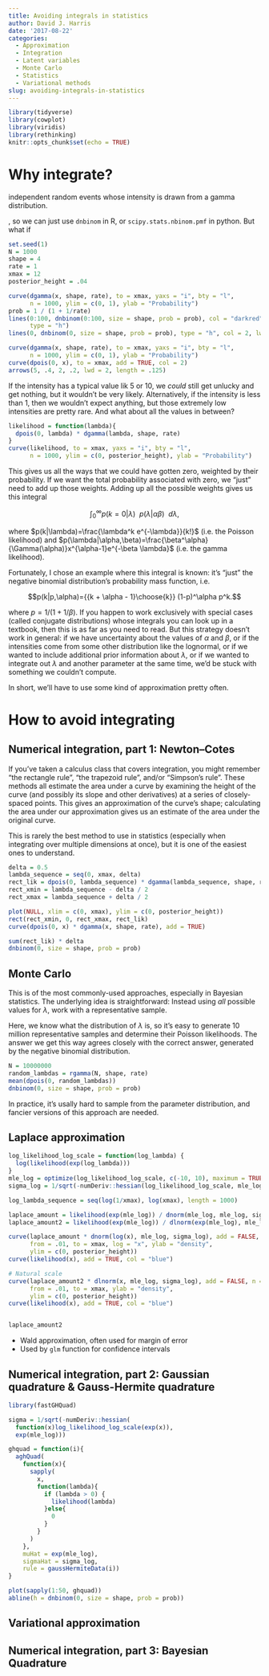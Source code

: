 ```yaml
---
title: Avoiding integrals in statistics
author: David J. Harris
date: '2017-08-22'
categories:
  - Approximation
  - Integration
  - Latent variables
  - Monte Carlo
  - Statistics
  - Variational methods
slug: avoiding-integrals-in-statistics
---
```



```r
library(tidyverse)
library(cowplot)
library(viridis)
library(rethinking)
knitr::opts_chunk$set(echo = TRUE)
```

# Why integrate?

independent random events whose intensity is drawn from a gamma distribution.

, so we can just use
`dnbinom` in R, or `scipy.stats.nbinom.pmf` in python. But what if 

```r
set.seed(1)
N = 1000
shape = 4
rate = 1
xmax = 12
posterior_height = .04
```

```r
curve(dgamma(x, shape, rate), to = xmax, yaxs = "i", bty = "l",
      n = 1000, ylim = c(0, 1), ylab = "Probability")
prob = 1 / (1 + 1/rate)
lines(0:100, dnbinom(0:100, size = shape, prob = prob), col = "darkred",
      type = "h")
lines(0, dnbinom(0, size = shape, prob = prob), type = "h", col = 2, lwd = 3)
```

```r
curve(dgamma(x, shape, rate), to = xmax, yaxs = "i", bty = "l",
      n = 1000, ylim = c(0, 1), ylab = "Probability")
curve(dpois(0, x), to = xmax, add = TRUE, col = 2)
arrows(5, .4, 2, .2, lwd = 2, length = .125)
```
If the intensity has a typical value lik 5 or 10, we *could* still get unlucky 
and get nothing, but it wouldn't be very likely. Alternatively, if the intensity
is less than 1, then we wouldn't expect anything, but those extremely low 
intensities are pretty rare. And what about all the values in between?

```r
likelihood = function(lambda){
  dpois(0, lambda) * dgamma(lambda, shape, rate)
}
curve(likelihood, to = xmax, yaxs = "i", bty = "l",
      n = 1000, ylim = c(0, posterior_height), ylab = "Probability")
```

This gives us all the ways that we could have gotten zero, weighted by their 
probability. If we want the total probability associated with zero, we "just" 
need to add up those weights. Adding up all the possible weights gives us
this integral

$$\int_0^\infty p(k=0|\lambda)~~p(\lambda|\alpha\beta)~~d\lambda,$$

where
$p(k|\lambda)=\frac{\lambda^k e^{-\lambda}}{k!}$ (i.e. the Poisson likelihood) and $p(\lambda|\alpha,\beta)=\frac{\beta^\alpha}{\Gamma(\alpha)}x^{\alpha-1}e^{-\beta \lambda}$ (i.e. the gamma likelihood).

Fortunately, I chose an example where this integral is known: it's "just" the 
negative binomial distribution's probability mass function, i.e. 

$$p(k|p,\alpha)={{k + \alpha - 1}\choose{k}} (1-p)^\alpha p^k.$$

where $p=1 / (1 + 1/\beta).$ If you happen to work exclusively with special 
cases (called conjugate distributions) whose integrals you can look up in a 
textbook, then this is as far as you need to read.  But this strategy doesn't
work in general: if we have uncertainty about the values of $\alpha$ and 
$\beta$, or if the intensities come from some other distribution like the 
lognormal, or if we wanted to include additional prior information about 
$\lambda$, or if we wanted to integrate out $\lambda$ and another parameter
at the same time, we'd be stuck with something we couldn't compute.

In short, we'll have to use some kind of approximation pretty often.

# How to avoid integrating

## Numerical integration, part 1: Newton–Cotes

If you've taken a calculus class that covers integration, you might remember 
"the rectangle rule", "the trapezoid rule", and/or "Simpson's rule". These
methods all estimate the area under a curve by examining the height of the curve
(and possibly its slope and other derivatives) at a series of closely-spaced 
points. This gives an approximation of the curve's shape; calculating the area
under our approximation gives us an estimate of the area under the original 
curve.

This is rarely the best method to use in statistics (especially when integrating
over multiple dimensions at once), but it is one of the easiest ones to 
understand.

```r
delta = 0.5
lambda_sequence = seq(0, xmax, delta)
rect_lik = dpois(0, lambda_sequence) * dgamma(lambda_sequence, shape, rate)
rect_xmin = lambda_sequence - delta / 2
rect_xmax = lambda_sequence + delta / 2

plot(NULL, xlim = c(0, xmax), ylim = c(0, posterior_height))
rect(rect_xmin, 0, rect_xmax, rect_lik)
curve(dpois(0, x) * dgamma(x, shape, rate), add = TRUE)

sum(rect_lik) * delta
dnbinom(0, size = shape, prob = prob)
```


## Monte Carlo

This is of the most commonly-used approaches, especially in Bayesian statistics.
The underlying idea is straightforward: Instead using *all* possible values for 
$\lambda$, work with a representative sample.

Here, we know what the distribution of $\lambda$ is, so it's easy to generate
10 million representative samples and determine their Poisson likelihoods.
The answer we get this way agrees closely with the correct answer, generated
by the negative binomial distribution.

```r
N = 10000000
random_lambdas = rgamma(N, shape, rate)
mean(dpois(0, random_lambdas))
dnbinom(0, size = shape, prob = prob)
```

In practice, it's usally hard to sample from the parameter distribution,
and fancier versions of this approach are needed.

## Laplace approximation

```r
log_likelihood_log_scale = function(log_lambda) {
  log(likelihood(exp(log_lambda)))
}
mle_log = optimize(log_likelihood_log_scale, c(-10, 10), maximum = TRUE)$maximum
sigma_log = 1/sqrt(-numDeriv::hessian(log_likelihood_log_scale, mle_log))

log_lambda_sequence = seq(log(1/xmax), log(xmax), length = 1000)

laplace_amount = likelihood(exp(mle_log)) / dnorm(mle_log, mle_log, sigma_log)
laplace_amount2 = likelihood(exp(mle_log)) / dlnorm(exp(mle_log), mle_log, sigma_log)

curve(laplace_amount * dnorm(log(x), mle_log, sigma_log), add = FALSE, n = 1000, 
      from = .01, to = xmax, log = "x", ylab = "density",
      ylim = c(0, posterior_height))
curve(likelihood(x), add = TRUE, col = "blue")

# Natural scale
curve(laplace_amount2 * dlnorm(x, mle_log, sigma_log), add = FALSE, n = 1000, 
      from = .01, to = xmax, ylab = "density",
      ylim = c(0, posterior_height))
curve(likelihood(x), add = TRUE, col = "blue")


laplace_amount2
```

* Wald approximation, often used for margin of error
* Used by `glm` function for confidence intervals


## Numerical integration, part 2: Gaussian quadrature & Gauss-Hermite quadrature

```r
library(fastGHQuad)

sigma = 1/sqrt(-numDeriv::hessian(
  function(x)log_likelihood_log_scale(exp(x)), 
  exp(mle_log)))

ghquad = function(i){
  aghQuad(
    function(x){
      sapply(
        x,
        function(lambda){
          if (lambda > 0) {
            likelihood(lambda)
          }else{
            0
          }
        }
      )
    }, 
    muHat = exp(mle_log), 
    sigmaHat = sigma_log, 
    rule = gaussHermiteData(i))
}

plot(sapply(1:50, ghquad))
abline(h = dnbinom(0, size = shape, prob = prob))
```

## Variational approximation

## Numerical integration, part 3: Bayesian Quadrature



